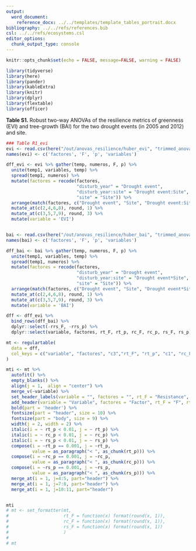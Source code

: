 ```yaml
---
output:
  word_document:
    reference_docx: ../../templates/template_tables_portrait.docx
bibliography: ../../refs/references.bib
csl: ../../refs/ecosystems.csl
editor_options: 
  chunk_output_type: console
---
```



```r
knitr::opts_chunk$set(echo = FALSE, message=FALSE, warning = FALSE)
```


```r
library(tidyverse)
library(here)
library(pander)
library(kableExtra)
library(knitr)
library(dplyr)
library(flextable)
library(officer)
```


**Table S1.** Robust two-way ANOVAs of the resilience metrics of greenness (EVI) and tree-growth (BAI) for the two drought events (in 2005 and 2012) and site. 

```r
### Table R1_evi
evi <- read.csv(here("/out/anovas_resilience/huber_evi", "trimmed_anovas.csv"), header = TRUE)
names(evi) <- c('factores', 'F', 'p', 'variables')

dff_evi <- evi %>% gather(temp, numeros, F, p) %>% 
  unite(temp1, variables, temp) %>% 
  spread(temp1, numeros) %>% 
  mutate(factores = recode(factores, 
                           "disturb_year" = "Drought event", 
                           "disturb_year:site" = "Drought event:Site", 
                           "site" = "Site")) %>% 
  arrange(match(factores, c("Drought event", "Site", "Drought event:Site"))) %>% 
  mutate_at(c(2,4,6,8), round, 1) %>% 
  mutate_at(c(3,5,7,9), round, 3) %>% 
  mutate(variable = 'EVI')


bai <- read.csv(here("/out/anovas_resilience/huber_bai", "trimmed_anovas.csv"), header = TRUE)
names(bai) <- c('factores', 'F', 'p', 'variables')

dff_bai <- bai %>% gather(temp, numeros, F, p) %>% 
  unite(temp1, variables, temp) %>% 
  spread(temp1, numeros) %>% 
  mutate(factores = recode(factores, 
                           "disturb_year" = "Drought event", 
                           "disturb_year:site" = "Drought event*Site", 
                           "site" = "Site")) %>% 
  arrange(match(factores, c("Drought event", "Site", "Drought event*Site"))) %>% 
  mutate_at(c(2,4,6,8), round, 1) %>% 
  mutate_at(c(3,5,7,9), round, 3) %>% 
  mutate(variable = 'BAI')

dff <- dff_evi %>% 
  bind_rows(dff_bai) %>% 
  dplyr::select(-rrs_F, -rrs_p) %>% 
  dplyr::select(variable, factores, rt_F, rt_p, rc_F, rc_p, rs_F, rs_p)
```


```r
mt <- regulartable(
  data = dff, 
  col_keys = c("variable", "factores", "c3","rt_F", "rt_p", "c1", "rc_F", "rc_p","c2", "rs_F", "rs_p"),
) 

mti <- mt %>% 
  autofit() %>% 
  empty_blanks() %>% 
  align(j = 1,  align = "center") %>% 
  merge_v(~variable) %>% 
  set_header_labels(variable = "", factores = "", rt_F = "Resistance", rt_p = "Resistance", rc_F = "Recovery", rc_p = "Recovery", rs_F = "Resilience", rs_p = "Resilience") %>% 
  add_header(variable = "Variable", factores = "Factor", rt_F = "F", rt_p = "p", rc_F = "F", rc_p = "p", rs_F = "F", rs_p = "p", top = FALSE) %>% 
  bold(part = 'header') %>% 
  fontsize(part = "header", size = 10) %>%
  fontsize(part = "body", size = 9) %>% 
  width(j = 2, width = 2) %>% 
  italic(i = ~ rt_p < 0.01, j = ~ rt_p) %>% 
  italic(i = ~ rc_p < 0.01, j = ~ rc_p) %>% 
  italic(i = ~ rs_p < 0.01, j = ~ rs_p) %>% 
  compose(i = ~rt_p == 0.001, j = ~rt_p,
          value = as_paragraph("< ", as_chunk(rt_p))) %>% 
  compose(i = ~rc_p == 0.001, j = ~rc_p,
          value = as_paragraph("< ", as_chunk(rc_p))) %>% 
  compose(i = ~rs_p == 0.001, j = ~rs_p,
          value = as_paragraph("< ", as_chunk(rs_p))) %>% 
  merge_at(i = 1, j=4:5, part="header") %>% 
  merge_at(i = 1, j=7:8, part="header") %>% 
  merge_at(i = 1, j=10:11, part="header")  


mti 
# mt <- set_formatter(mt, 
#                     rt_F = function(x) format(round(x, 1)),
#                     rc_F = function(x) format(round(x, 1)),
#                     rs_F = function(x) format(round(x, 1))
#                     ) 
# 
# mt 

```

